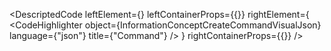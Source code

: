 
<DescriptedCode
  leftElement={<InformationConceptCreateCommandDesc />}
  leftContainerProps={{}}
  rightElement={
    <CodeHighlighter
      object={InformationConceptCreateCommandVisualJson}
      language={"json"}
      title={"Command"}
    />
  }
  rightContainerProps={{}}
/>
